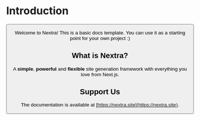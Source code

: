 
# Introduction

<Button />

Welcome to Nextra! This is a basic docs template. You can use it as a starting point for your own project :)

## What is Nextra?

A **simple**, **powerful** and **flexible** site generation framework with everything you love from Next.js.

## Support Us

The documentation is available at [https://nextra.site](https://nextra.site).
